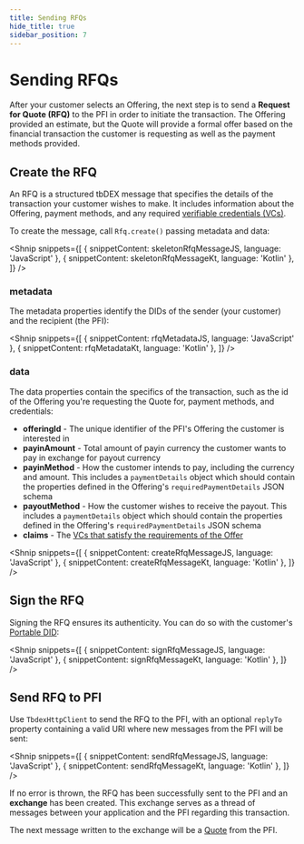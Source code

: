 ```yaml
---
title: Sending RFQs
hide_title: true
sidebar_position: 7
---
```



<LanguageSwitcher languages="JavaScript, Kotlin" />

# Sending RFQs

After your customer selects an Offering, the next step is to send a **Request for Quote (RFQ)** to the PFI in order to initiate the transaction.
The Offering provided an estimate, but the Quote will provide a formal offer based on the financial transaction the customer is requesting as well as the payment methods provided.

## Create the RFQ
An RFQ is a structured tbDEX message that specifies the details of the transaction your customer wishes to make.
It includes information about the Offering, payment methods, and any required [verifiable credentials (VCs)](/docs/tbdex/wallet/managing-credentials).

To create the message, call `Rfq.create()` passing metadata and data:

<Shnip
  snippets={[
    { snippetContent: skeletonRfqMessageJS, language: 'JavaScript' },
    { snippetContent: skeletonRfqMessageKt, language: 'Kotlin' },
  ]}
/>

### metadata
The metadata properties identify the DIDs of the sender (your customer) and the recipient (the PFI):

<Shnip
  snippets={[
    { snippetContent: rfqMetadataJS, language: 'JavaScript' },
    { snippetContent: rfqMetadataKt, language: 'Kotlin' },
  ]}
/>

### data
The data properties contain the specifics of the transaction, such as the id of the Offering you're requesting the Quote for, payment methods, and credentials:

* **offeringId** - The unique identifier of the PFI's Offering the customer is interested in
* **payinAmount** - Total amount of payin currency the customer wants to pay in exchange for payout currency
* **payinMethod** - How the customer intends to pay, including the currency and amount. This includes a `paymentDetails` object which should contain the properties defined in the Offering's `requiredPaymentDetails` JSON schema
* **payoutMethod** - How the customer wishes to receive the payout. This includes a `paymentDetails` object which should contain the properties defined in the Offering's `requiredPaymentDetails` JSON schema
* **claims** - The [VCs that satisfy the requirements of the Offer](/docs/tbdex/wallet/managing-credentials#select-credentials-that-satisfy-requirements)

<Shnip
  snippets={[
    { snippetContent: createRfqMessageJS, language: 'JavaScript' },
    { snippetContent: createRfqMessageKt, language: 'Kotlin' },
  ]}
/>


## Sign the RFQ
Signing the RFQ ensures its authenticity. You can do so with the customer's [Portable DID](/docs/web5/build/decentralized-identifiers/how-to-create-did#portable-did):

<Shnip
  snippets={[
    { snippetContent: signRfqMessageJS, language: 'JavaScript' },
    { snippetContent: signRfqMessageKt, language: 'Kotlin' },
  ]}
/>


## Send RFQ to PFI
Use `TbdexHttpClient` to send the RFQ to the PFI, with an optional `replyTo` property containing a valid URI where new messages from the PFI will be sent:

<Shnip
  snippets={[
    { snippetContent: sendRfqMessageJS, language: 'JavaScript' },
    { snippetContent: sendRfqMessageKt, language: 'Kotlin' },
  ]}
/>


If no error is thrown, the RFQ has been successfully sent to the PFI and an **exchange** has been created.
This exchange serves as a thread of messages between your application and the PFI regarding this transaction.

The next message written to the exchange will be a [Quote](/docs/tbdex/wallet/receive-quote) from the PFI.
